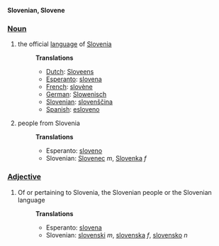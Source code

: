 '''Slovenian, Slovene'''

===[[Noun]]===
#the official [[language]] of [[Slovenia]]
#:'''Translations'''
#:*[[Dutch]]: [[Sloveens]]
#:*[[Esperanto]]: [[slovena]]
#:*[[French]]: [[slovène]]
#:*[[German]]: [[Slowenisch]]
#:*[[Slovenian]]: [[slovenscina|slovenščina]]
#:*[[Spanish]]: [[esloveno]]
#people from Slovenia
#:'''Translations'''
#:*Esperanto: [[sloveno]]
#:*Slovenian: [[Slovenec]] ''m'', [[Slovenka]] ''f''


===[[Adjective]]===
#Of or pertaining to Slovenia, the Slovenian people or the Slovenian language
#:'''Translations'''
#:*Esperanto: [[slovena]]
#:*Slovenian: [[slovenski]] ''m'', [[slovenska]] ''f'', [[slovensko]] ''n''